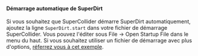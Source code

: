 ==== Démarrage automatique de SuperDirt ====
Si vous souhaitez que SuperCollider démarre SuperDirt automatiquement, ajoutez la ligne <code>SuperDirt.start</code> dans votre fichier de démarrage SuperCollider. Vous pouvez l'éditer sous File -> Open Startup File dans le menu du haut. Si vous souhaitez utiliser un fichier de démarrage avec plus d'options, [https://github.com/musikinformatik/SuperDirt/blob/master/superdirt_startup.scd réferrez vous à cet exemple].